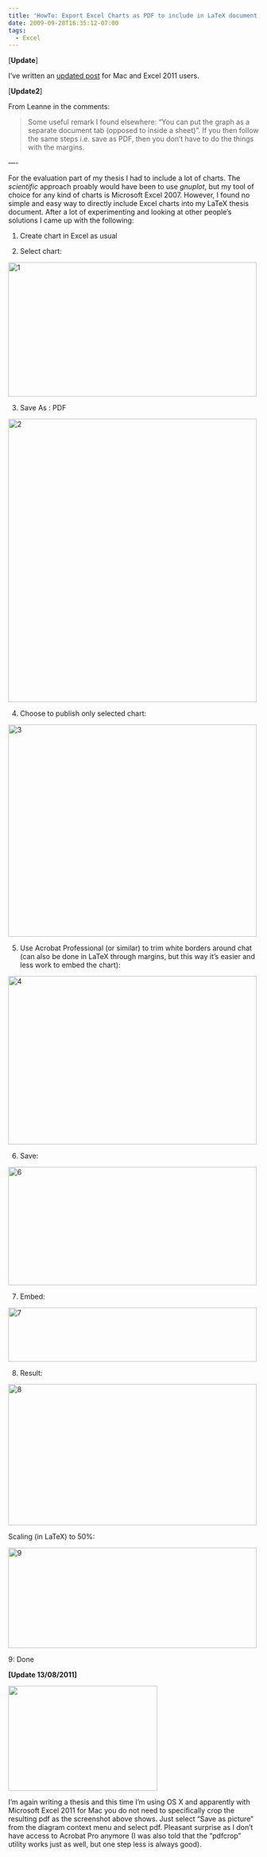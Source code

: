 ```yaml
---
title: 'HowTo: Export Excel Charts as PDF to include in LaTeX document'
date: 2009-09-28T16:35:12-07:00
tags:
  - Excel
---
```

[**Update**]

I&#8217;ve written an [updated post](http://cschleiden.wordpress.com/2011/08/19/export-multiple-charts-from-excel-office-to-pdf-for-latex-inclusion-at-once/ "Export Multiple Charts from Excel (Office) To PDF For LaTeX Inclusion At Once") for Mac and Excel 2011 users.

[**Update2**]

From Leanne in the comments:

> Some useful remark I found elsewhere: “You can put the graph as a separate document tab (opposed to inside a sheet)”. If you then follow the same steps i.e. save as PDF, then you don’t have to do the things with the margins.

&#8212;-

For the evaluation part of my thesis I had to include a lot of charts. The _scientific_ approach proably would have been to use _gnuplot_, but my tool of choice for any kind of charts is Microsoft Excel 2007. However, I found no simple and easy way to directly include Excel charts into my LaTeX thesis document. After a lot of experimenting and looking at other people&#8217;s solutions I came up with the following:

1. Create chart in Excel as usual

2. Select chart:

[<img className="size-full wp-image-96 alignnone" title="1" src="/assets/wp-content/uploads/2009/09/1.jpg" alt="1" width="500" height="270" srcset="/assets/wp-content/uploads/2009/09/1.jpg 848w, /assets/wp-content/uploads/2009/09/1-300x162.jpg 300w, /assets/wp-content/uploads/2009/09/1-768x416.jpg 768w" sizes="(max-width: 500px) 100vw, 500px" />](/assets/wp-content/uploads/2009/09/1.jpg)

3. Save As : PDF

[<img className="alignnone size-full wp-image-97" title="2" src="/assets/wp-content/uploads/2009/09/2.jpg" alt="2" width="500" height="570" srcset="/assets/wp-content/uploads/2009/09/2.jpg 539w, /assets/wp-content/uploads/2009/09/2-263x300.jpg 263w" sizes="(max-width: 500px) 100vw, 500px" />](/assets/wp-content/uploads/2009/09/2.jpg)

4. Choose to publish only selected chart:

[<img className="alignnone size-full wp-image-98" title="3" src="/assets/wp-content/uploads/2009/09/3.jpg" alt="3" width="500" height="427" srcset="/assets/wp-content/uploads/2009/09/3.jpg 832w, /assets/wp-content/uploads/2009/09/3-300x256.jpg 300w, /assets/wp-content/uploads/2009/09/3-768x656.jpg 768w" sizes="(max-width: 500px) 100vw, 500px" />](/assets/wp-content/uploads/2009/09/3.jpg)

5. Use Acrobat Professional (or similar) to trim white borders around chat (can also be done in LaTeX through margins, but this way it&#8217;s easier and less work to embed the chart):

[<img className="alignnone size-full wp-image-105" title="4" src="/assets/wp-content/uploads/2009/09/41.jpg" alt="4" width="500" height="339" srcset="/assets/wp-content/uploads/2009/09/41.jpg 675w, /assets/wp-content/uploads/2009/09/41-300x204.jpg 300w" sizes="(max-width: 500px) 100vw, 500px" />](/assets/wp-content/uploads/2009/09/41.jpg)

6. Save:

[<img className="alignnone size-full wp-image-101" title="6" src="/assets/wp-content/uploads/2009/09/6.jpg" alt="6" width="500" height="238" srcset="/assets/wp-content/uploads/2009/09/6.jpg 742w, /assets/wp-content/uploads/2009/09/6-300x143.jpg 300w" sizes="(max-width: 500px) 100vw, 500px" />](/assets/wp-content/uploads/2009/09/6.jpg)

7. Embed:

[<img className="alignnone size-full wp-image-102" title="7" src="/assets/wp-content/uploads/2009/09/7.jpg" alt="7" width="500" height="109" srcset="/assets/wp-content/uploads/2009/09/7.jpg 600w, /assets/wp-content/uploads/2009/09/7-300x66.jpg 300w" sizes="(max-width: 500px) 100vw, 500px" />](/assets/wp-content/uploads/2009/09/7.jpg)

8. Result:

[<img className="alignnone size-full wp-image-103" title="8" src="/assets/wp-content/uploads/2009/09/8.jpg" alt="8" width="500" height="284" srcset="/assets/wp-content/uploads/2009/09/8.jpg 654w, /assets/wp-content/uploads/2009/09/8-300x171.jpg 300w" sizes="(max-width: 500px) 100vw, 500px" />](/assets/wp-content/uploads/2009/09/8.jpg)

Scaling (in LaTeX) to 50%:

[<img className="alignnone size-full wp-image-104" title="9" src="/assets/wp-content/uploads/2009/09/9.jpg" alt="9" width="500" height="202" srcset="/assets/wp-content/uploads/2009/09/9.jpg 646w, /assets/wp-content/uploads/2009/09/9-300x122.jpg 300w" sizes="(max-width: 500px) 100vw, 500px" />](/assets/wp-content/uploads/2009/09/9.jpg)

9: Done

**[Update 13/08/2011]**

[<img className="aligncenter size-medium wp-image-283" title="screenshot" src="/assets/wp-content/uploads/2009/09/screenshot.png?w=300" alt="" width="300" height="211" />](/assets/wp-content/uploads/2009/09/screenshot.png)

I&#8217;m again writing a thesis and this time I&#8217;m using OS X and apparently with Microsoft Excel 2011 for Mac you do not need to specifically crop the resulting pdf as the screenshot above shows. Just select &#8220;Save as picture&#8221; from the diagram context menu and select pdf. Pleasant surprise as I don&#8217;t have access to Acrobat Pro anymore (I was also told that the &#8220;pdfcrop&#8221; utility works just as well, but one step less is always good).